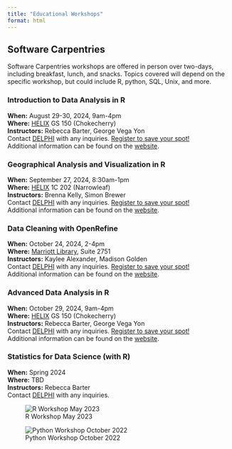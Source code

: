 ```yaml
---
title: "Educational Workshops"
format: html
---
```


## Software Carpentries
Software Carpentries workshops are offered in person over two-days, including breakfast, lunch, and snacks. Topics covered will depend on the specific workshop, but could include R, python, SQL, Unix, and more.  

### Introduction to Data Analysis in R
**When:** August 29-30, 2024, 9am-4pm\
**Where:** [HELIX](https://maps.app.goo.gl/3w96QNsCt9ASd3d77){target="_blank"} GS 150 (Chokecherry)\
**Instructors:** Rebecca Barter, George Vega Yon\
Contact [DELPHI](mailto:delphi@hsc.utah.edu) with any inquiries. [Register to save your spot!](https://docs.google.com/forms/d/e/1FAIpQLSe5AG948sVwBK9Y7c1YgYzWCd4b5JrMni1PMBOLIhpoMtI9EQ/viewform){target="_blank"}  
Additional information can be found on the [website](https://uofudelphi.github.io/2024-08-29-Intro_R/){target="_blank"}.

### Geographical Analysis and Visualization in R 
**When:** September 27, 2024, 8:30am-1pm\
**Where:** [HELIX](https://maps.app.goo.gl/3w96QNsCt9ASd3d77){target="_blank"} 1C 202 (Narrowleaf)\
**Instructors:** Brenna Kelly, Simon Brewer\
Contact [DELPHI](mailto:delphi@hsc.utah.edu) with any inquiries. [Register to save your spot!](https://docs.google.com/forms/d/e/1FAIpQLSfMXPCIioVacaKKhpv_kqK1VFXuNuAMyeQ9w0BHZd5NKCXe4Q/viewform){target="_blank"}   
Additional information can be found on the [website](https://uofudelphi.github.io/2024-09-27-geoviz_analysis/){target="_blank"}.

### Data Cleaning with OpenRefine
**When:** October 24, 2024, 2-4pm  
**Where:** [Marriott Library](https://maps.app.goo.gl/bYcSjXfW9QUeL6iT7){target="_blank"}, Suite 2751  
**Instructors:** Kaylee Alexander, Madison Golden\
Contact [DELPHI](mailto:delphi@hsc.utah.edu) with any inquiries. [Register to save your spot!](https://docs.google.com/forms/d/e/1FAIpQLSdcdj7VUS-EUTSleCH-5FhtaysrizgWKRpr_XF9B6pThNIUyg/viewform){target="_blank"}   
Additional information can be found on the [website](https://uofudelphi.github.io/2024-10-24-DataCleaning_OpenRefine/){target="_blank"}.

### Advanced Data Analysis in R
**When:** October 29, 2024, 9am-4pm\
**Where:** [HELIX](https://maps.app.goo.gl/3w96QNsCt9ASd3d77){target="_blank"} GS 150 (Chokecherry)\
**Instructors:** Rebecca Barter, George Vega Yon\
Contact [DELPHI](mailto:delphi@hsc.utah.edu) with any inquiries. [Register to save your spot!](https://docs.google.com/forms/d/e/1FAIpQLScy6x-QBC8P11gbgGp-8tk0VN992GAjK1XdIOAWKTnmP0cgzQ/viewform){target="_blank"}   
Additional information can be found on the [website](https://uofudelphi.github.io/2024-10-29-adv_r/){target="_blank"}.

### Statistics for Data Science (with R) 
**When:** Spring 2024\
**Where:** TBD\
**Instructors:** Rebecca Barter\
Contact [DELPHI](mailto:delphi@hsc.utah.edu) with any inquiries.  


![R Workshop May 2023](images/RWorkshop_May2023.jpg)  

![Python Workshop October 2022](images/PythonWorkshop_Oct2022.jpg)
